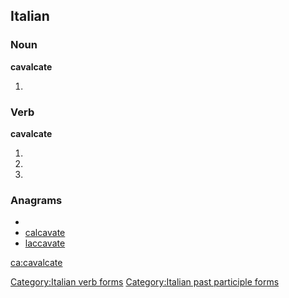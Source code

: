 ==Italian==

===Noun===
'''cavalcate''' {{f}}

# {{plural of|[[cavalcata]]|lang=Italian}}

===Verb===
'''cavalcate'''

# {{form of|[[second-person|Second-person]] [[plural]] [[present tense]]|[[cavalcare#Italian|cavalcare]]|lang=Italian}}
# {{form of|Second-person plural [[imperative]]|cavalcare#Italian|cavalcare|lang=Italian}}
# {{form of|[[feminine|Feminine]] plural|[[cavalcato]]}}

===Anagrams===
* {{alphagram|aaacceltv}}
* [[calcavate#Italian|calcavate]]
* [[laccavate#Italian|laccavate]]

[[Category:Italian verb forms]]
[[Category:Italian past participle forms]]

[[ca:cavalcate]]